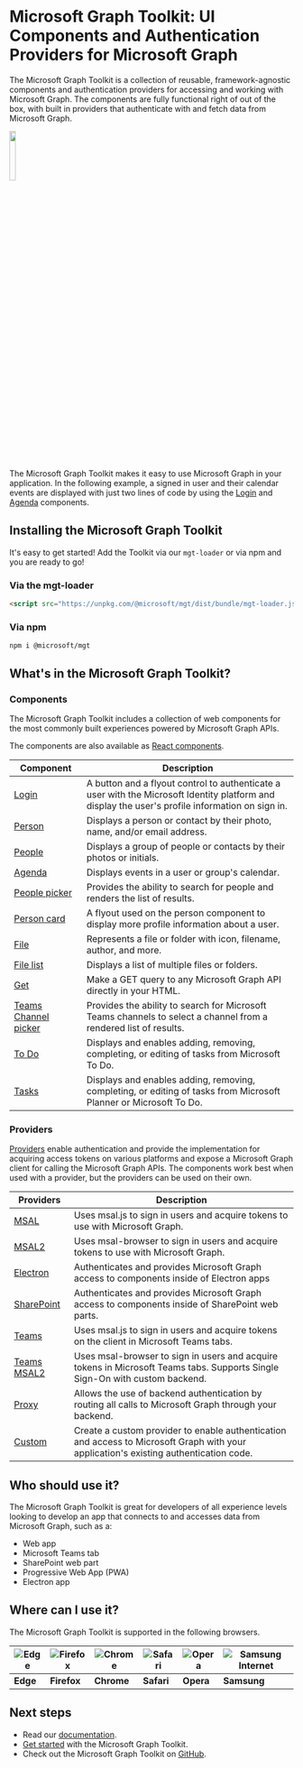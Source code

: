 
<Meta title="Overview" />

# Microsoft Graph Toolkit: UI Components and Authentication Providers for Microsoft Graph 

The Microsoft Graph Toolkit is a collection of reusable, framework-agnostic components and authentication providers for accessing and working with Microsoft Graph. The components are fully functional right of out of the box, with built in providers that authenticate with and fetch data from Microsoft Graph.

<img src="graff.png" class="docs-img-centered" width="15%"/>

The Microsoft Graph Toolkit makes it easy to use Microsoft Graph in your application. In the following example, a signed in user and their calendar events are displayed with just two lines of code by using the [Login](?path=/story/components-mgt-login--login) and [Agenda](?path=/story/components-mgt-agenda--simple) components.

## Installing the Microsoft Graph Toolkit

It's easy to get started! Add the Toolkit via our `mgt-loader` or via npm and you are ready to go!

### Via the mgt-loader

```html
<script src="https://unpkg.com/@microsoft/mgt/dist/bundle/mgt-loader.js"></script>
```

### Via npm

```shell
npm i @microsoft/mgt
```

## What's in the Microsoft Graph Toolkit?

### Components

The Microsoft Graph Toolkit includes a collection of web components for the most commonly built experiences powered by Microsoft Graph APIs. 

The components are also available as [React components](https://docs.microsoft.com/graph/toolkit/get-started/mgt-react).

| Component                                                                                      | Description                                                                                                                                      |
| ---------------------------------------------------------------------------------------------- | ------------------------------------------------------------------------------------------------------------------------------------------------ |
| [Login](?path=/story/components-mgt-login--login)                                              | A button and a flyout control to authenticate a user with the Microsoft Identity platform and display the user's profile information on sign in. |
| [Person](?path=/story/components-mgt-person--person)                                           | Displays a person or contact by their photo, name, and/or email address.                                                                         |
| [People](?path=/story/components-mgt-people--people)                                           | Displays a group of people or contacts by their photos or initials.                                                                              |
| [Agenda](?path=/story/components-mgt-agenda--simple)                                           | Displays events in a user or group's calendar.                                                                                                   |
| [People picker](?path=/story/components-mgt-people-picker--people-picker)                      | Provides the ability to search for people and renders the list of results.                                                                       |
| [Person card](?path=/story/components-mgt-person-card--person-card)                            | A flyout used on the person component to display more profile information about a user.                                                          |
| [File](?path=/story/components-mgt-file--file)                                                 | Represents a file or folder with icon, filename, author, and more.                                                                               |
| [File list](?path=/story/components-mgt-file-list--file-list)                                  | Displays a list of multiple files or folders.                                                                                                    |
| [Get](?path=/story/components-mgt-get--get-email)                                              | Make a GET query to any Microsoft Graph API directly in your HTML.                                                                               |
| [Teams Channel picker](?path=/story/components-mgt-teams-channel-picker--teams-channel-picker) | Provides the ability to search for Microsoft Teams channels to select a channel from a rendered list of results.                                 |
| [To Do](?path=/story/components-mgt-todo--tasks)                                               | Displays and enables adding, removing, completing, or editing of tasks from Microsoft To Do.                                                     |
| [Tasks](?path=/story/components-mgt-tasks--tasks)                                              | Displays and enables adding, removing, completing, or editing of tasks from Microsoft Planner or Microsoft To Do.                                |

### Providers

[Providers](https://docs.microsoft.com/graph/toolkit/providers/providers) enable authentication and provide the implementation for acquiring access tokens on various platforms and expose a Microsoft Graph client for calling the Microsoft Graph APIs. The components work best when used with a provider, but the providers can be used on their own.

| Providers                                                                     | Description                                                                                                                           |
| ----------------------------------------------------------------------------- | ------------------------------------------------------------------------------------------------------------------------------------- |
| [MSAL](https://docs.microsoft.com/graph/toolkit/providers/msal)               | Uses msal.js to sign in users and acquire tokens to use with Microsoft Graph.                                                         |
| [MSAL2](https://docs.microsoft.com/graph/toolkit/providers/msal2)             | Uses msal-browser to sign in users and acquire tokens to use with Microsoft Graph.                                                    |
| [Electron](https://docs.microsoft.com/graph/toolkit/providers/electron)       | Authenticates and provides Microsoft Graph access to components inside of Electron apps                                               |
| [SharePoint](https://docs.microsoft.com/graph/toolkit/providers/sharepoint)   | Authenticates and provides Microsoft Graph access to components inside of SharePoint web parts.                                       |
| [Teams](https://docs.microsoft.com/graph/toolkit/providers/teams)             | Uses msal.js to sign in users and acquire tokens on the client in Microsoft Teams tabs.                                               |
| [Teams MSAL2](https://docs.microsoft.com/graph/toolkit/providers/teams-msal2) | Uses msal-browser to sign in users and acquire tokens in Microsoft Teams tabs. Supports Single Sign-On with custom backend.           |
| [Proxy](https://docs.microsoft.com/graph/toolkit/providers/proxy)             | Allows the use of backend authentication by routing all calls to Microsoft Graph through your backend.                                |
| [Custom](https://docs.microsoft.com/graph/toolkit/providers/custom)           | Create a custom provider to enable authentication and access to Microsoft Graph with your application's existing authentication code. |

## Who should use it?

The Microsoft Graph Toolkit is great for developers of all experience levels looking to develop an app that connects to and accesses data from Microsoft Graph, such as a:
- Web app
- Microsoft Teams tab
- SharePoint web part
- Progressive Web App (PWA)
- Electron app

## Where can I use it?

The Microsoft Graph Toolkit is supported in the following browsers.

| ![Edge](https://docs.microsoft.com/graph/toolkit/images/edgeIcon.png) | ![Firefox](https://docs.microsoft.com/graph/toolkit/images/firefoxIcon.png) | ![Chrome](https://docs.microsoft.com/graph/toolkit/images/chromeIcon.png) | ![Safari](https://docs.microsoft.com/graph/toolkit/images/safariIcon.png) | ![Opera](https://docs.microsoft.com/graph/toolkit/images/operaIcon.png) | ![Samsung Internet](https://docs.microsoft.com/graph/toolkit/images/samsungInternetIcon.png) |
| --------------------------------------------------------------------- | --------------------------------------------------------------------------- | ------------------------------------------------------------------------- | ------------------------------------------------------------------------- | ----------------------------------------------------------------------- | -------------------------------------------------------------------------------------------- |
| **Edge**                                                              | **Firefox**                                                                 | **Chrome**                                                                | **Safari**                                                                | **Opera**                                                               | **Samsung**                                                                                  |


## Next steps

- Read our [documentation](https://aka.ms/mgt/docs).
- [Get started](https://docs.microsoft.com/graph/toolkit/get-started/overview) with the Microsoft Graph Toolkit.
- Check out the Microsoft Graph Toolkit on [GitHub](https://aka.ms/mgt).